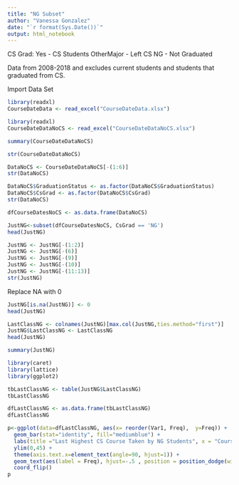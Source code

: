 ```yaml
---
title: "NG Subset"
author: "Vanessa Gonzalez"
date: "`r format(Sys.Date())`"
output: html_notebook
---
```


CS Grad: 
Yes - CS Students
OtherMajor - Left CS
NG - Not Graduated

Data from 2008-2018 and excludes current students and students that graduated from CS.

Import Data Set
```r
library(readxl)
CourseDateData <- read_excel("CourseDateData.xlsx")

library(readxl)
CourseDateDataNoCS <- read_excel("CourseDateDataNoCS.xlsx")
```

```r
summary(CourseDateDataNoCS)
```

```r
str(CourseDateDataNoCS)
```

```r
DataNoCS <- CourseDateDataNoCS[-(1:6)]
str(DataNoCS)
```

```r
DataNoCS$GraduationStatus <- as.factor(DataNoCS$GraduationStatus)
DataNoCS$CsGrad <- as.factor(DataNoCS$CsGrad)
str(DataNoCS)
```


```r
dfCourseDatesNoCS <- as.data.frame(DataNoCS)
```

```r
JustNG<-subset(dfCourseDatesNoCS, CsGrad == 'NG')
head(JustNG)
```
```r
JustNG <- JustNG[-(1:2)]
JustNG <- JustNG[-(6)]
JustNG <- JustNG[-(9)]
JustNG <- JustNG[-(10)]
JustNG <- JustNG[-(11:13)]
str(JustNG)
```


Replace NA with 0
```r
JustNG[is.na(JustNG)] <- 0
head(JustNG)
```

```r
LastClassNG <- colnames(JustNG)[max.col(JustNG,ties.method="first")]
JustNG$LastClassNG <- LastClassNG
head(JustNG)
```

```r
summary(JustNG)
```

```r
library(caret)
library(lattice)
library(ggplot2)
```


```r
tbLastClassNG <- table(JustNG$LastClassNG)
tbLastClassNG
```

```r
dfLastClassNG <- as.data.frame(tbLastClassNG)
dfLastClassNG
```

```r
p<-ggplot(data=dfLastClassNG, aes(x= reorder(Var1, Freq),  y=Freq)) +
  geom_bar(stat="identity", fill="mediumblue") +
  labs(title ="Last Highest CS Course Taken by NG Students", x = "Course", y = "Frequency") +
  ylim(0,45) +
  theme(axis.text.x=element_text(angle=90, hjust=1)) +
  geom_text(aes(label = Freq), hjust=-.5 , position = position_dodge(width = 1),inherit.aes = TRUE) +
  coord_flip()
p
```



